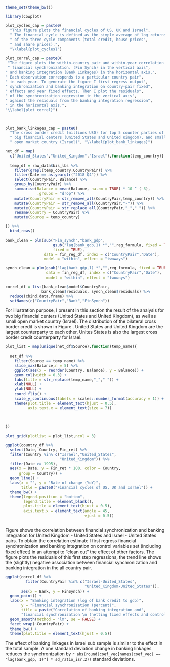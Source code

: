 
```r

theme_set(theme_bw())

library(cowplot)

plot_cycles_cap = paste0(
  "This figure plots the financial cycles of US, UK and Israel",
  " The financial cycle is defined as the simple average of log returns",
  " of the three cycle components (total credit, house prices",
  " and share prices).",
  "\\label{plot_cycles}")

plot_correl_cap = paste0(
 "The figure plots the within-country pair and within-year correlation between",
 " financial synchronization. (Fin Synch) in the vertical axis",
" and banking integration (Bank Linkages) in the horizontal axis.",
" Each observation corresponds to a particular country pair",
" in each year. To generate the figure I first regress output",
" synchronization and banking integration on country-pair fixed",
" effects and year fixed effects. Then I plot the residuals",
" of the synchronization regression in the vertical axis",
" against the residuals from the banking integration regression",
" in the horizontal axis.",
"\\label{plot_correl}")



plot_bank_linkages_cap = paste0(
  "The cross border credit (millions USD) for top 5 counter parties of two",
  " big financial centers (United States and United Kingdom), and small",
  " open market country (Israel)", "\\label{plot_bank_linkages}")


```


```r

net_df = map(
  c("United_States","United_Kingdom","Israel"),function(temp_country){
  
  temp_df = raw_data$bis_lbs %>%
    filter(grepl(temp_country,CountryPair)) %>%
    filter(Date == as.yearqtr("2018 Q4")) %>% 
    select(CountryPair, Balance) %>%
    group_by(CountryPair) %>%
    summarise(Balance = mean(Balance, na.rm = TRUE) * 10 ^ (-3),
              .groups = "drop") %>%
    mutate(CountryPair = str_remove_all(CountryPair,temp_country)) %>%
    mutate(CountryPair = str_remove_all(CountryPair,"-")) %>%
    mutate(CountryPair = str_replace_all(CountryPair,"_"," ")) %>%
    rename(Country = CountryPair) %>% 
    mutate(Source = temp_country)

}) %>% 
  bind_rows()

```


```r

bank_clean = plm(sub("Fin_synch","bank_gdp",
                     gsub("lag(bank_gdp,1) *","",reg_formula, fixed = TRUE),
                     fixed = TRUE),
                 data = fin_reg_df, index = c("CountryPair","Date"),
                 model = "within", effect = "twoways")

synch_clean = plm(gsub("lag(bank_gdp,1) *","",reg_formula, fixed = TRUE),
                  data = fin_reg_df, index = c("CountryPair","Date"),
                  model = "within", effect = "twoways")

correl_df = list(bank_clean$model$CountryPair,
                bank_clean$residuals, synch_clean$residuals) %>%
  reduce(cbind.data.frame) %>%
  setNames(c("CountryPair","Bank","FinSynch"))

```


For illustration purpose, I present in this section the result of the analysis
for two big financial centers (United States and United Kingdom), as well as small open market country (Israel). The distribution of the bilateral cross border credit is shown in Figure \ref{plot_bank_linkages}. United States and United Kingdom are the largest counterparty to each other, Unites States is also the largest cross border credit counterparty for Israel.

```r

plot_list = map(unique(net_df$Source),function(temp_name){
  
  net_df %>% 
    filter(Source == temp_name) %>% 
    slice_max(Balance,n = 5) %>% 
    ggplot(aes(x = reorder(Country, Balance), y = Balance)) + 
    geom_col(width = 0.3) +
    labs(title = str_replace(temp_name,"_"," ")) + 
    xlab(NULL) + 
    ylab(NULL) + 
    coord_flip() + 
    scale_y_continuous(labels = scales::number_format(accuracy = 1)) + 
    theme(plot.title = element_text(hjust = 0.5),
          axis.text.x = element_text(size = 7))
  
  
  
})

plot_grid(plotlist = plot_list,ncol = 3)

```



```r

ggplot(country_df %>% 
  select(Date, Country, Fin_ret) %>% 
  filter(Country %in% c("Israel","United_States",
                        "United_Kingdom")) %>% 
  filter(Date >= 1995),
  aes(x = Date, y = Fin_ret * 100, color = Country,
      group = Country)) + 
  geom_line() + 
  labs(x = "", y = "Rate of change (YoY)",
       title = paste0("Financial cycles of US, UK and Israel")) + 
  theme_bw() + 
  theme(legend.position = "bottom",
        legend.title = element_blank(),
        plot.title = element_text(hjust = 0.5),
        axis.text.x = element_text(angle = 45,
                                   vjust = 0.5))
  

```



Figure \ref{plot_correl} shows the correlation between financial
synchronization and banking integration for United Kingdom - United States and Israel - United States pairs. To obtain the correlation estimate I first regress financial
synchronization and banking integration on control variables set (including
fixed effect) in an attempt to "clean out" the effect of other factors.
The figure plots the residuals of this first step regressions, the trend line shows the (slightly) negative association between financial synchronization and banking integration in the all country pair.

```r


ggplot(correl_df %>%
         filter(CountryPair %in% c("Israel-United_States",
                                   "United_Kingdom-United_States")),
       aes(x = Bank, y = FinSynch)) +
  geom_point() +
  labs(x = "Banking integration (log of bank credit to gdp)",
       y = "Financial synchronization (percent)",
       title = paste("Correlation of banking integration and",
       "financial synchronization \n (netting fixed effects and controls)")) +
  geom_smooth(method = "lm", se = FALSE) +
  facet_wrap(~CountryPair) + 
  theme_bw() +
  theme(plot.title = element_text(hjust = 0.5))

```

The effect of banking linkages in Israel sub sample is similar to the effect in the total sample. A one standard deviation change in banking linkages reduces the synchronization by `r abs(round(coef_vec[names(coef_vec) == "lag(bank_gdp, 1)"] * sd_ratio_isr,2))` standard deviations.


